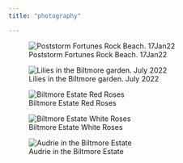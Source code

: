 ```yaml
---
title: "photography"

---
```



![Poststorm Fortunes Rock Beach. 17Jan22](images/17jan22_beachpoststorm-1.jpg)




![Lilies in the Biltmore garden. July 2022](images/biltmorelily-1.tif)


![Biltmore Estate Red Roses](images/biltmoreredRose-1.tif)


![Biltmore Estate White Roses](images/biltmoreWhiteRose-1.tif)

![Audrie in the Biltmore Estate](images/biltmoreAudrieBack-1.jpg)